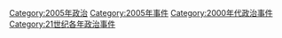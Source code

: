 [[Category:2005年政治|Category:2005年政治]]
[[Category:2005年事件|Category:2005年事件]]
[[Category:2000年代政治事件|Category:2000年代政治事件]]
[[Category:21世纪各年政治事件|Category:21世纪各年政治事件]]